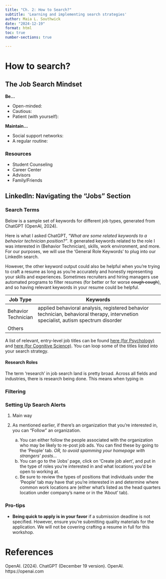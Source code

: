 ```yaml
---
title: "Ch. 2: How to Search?"
subtitle: 'Learning and implementing search strategies'
author: Maia L. Southwick
date: "2024-12-19"
format: html
toc: true
number-sections: true

---
```


# How to search?

## The Job Search Mindset

**Be...**

- Open-minded:
- Cautious:
- Patient (with yourself):

**Maintain...**

- Social support networks:
- A regular routine:

### Resources

- Student Counseling
- Career Center
- Advisors
- Family/Friends


## LinkedIn: Navigating the "Jobs" Section

### Search Terms

Below is a sample set of keywords for different job types, generated from ChatGPT (OpenAI, 2024). 

Here is what I asked ChatGPT, *"What are some related keywords to a behavior technician position?"*. It generated keywords related to the role I was interested in (Behavior Technician), skills, work environment, and more. For our purposes, we will use the 'General Role Keywords' to plug into our LinkedIn search. 

However, the other keyword output could also be helpful when you're trying to craft a resume as long as you're accurately and honestly representing your skills and experiences. Sometimes recruiters and hiring managers use automated programs to filter resumes (for better or for worse ~~cough cough~~), and so having relevant keywords in your resume could be helpful.


| Job Type    | Keywords                                               |
| ----------- | ------------------------------------------------------ |
| Behavior Technician   |  applied behavioral analysis, registered behavior technician, behavioral therapy, intervnetion specialist, autism spectrum disorder |
| Others

A list of relevant, entry-level job titles can be found [here (for Psychology)](https://careercenter.ucdavis.edu/career-discovery/undergraduate-students/what-can-i-do/majors-data?mcid=191) and [here (for Cognitive Science)](https://careercenter.ucdavis.edu/career-discovery/undergraduate-students/what-can-i-do/majors-data?mcid=269). You can loop some of the titles listed into your search strategy.


#### Research Roles

The term 'research' in job search land is pretty broad. Across all fields and industries, there is research being done. This means when typing in 

<!--- engagement opportunity, have them ask ChatGPT a question, we'll use a live example for the run-through --->

### Filtering

### Setting Up Search Alerts

1. Main way

2. As mentioned earlier, if there's an organization that you're interested in, you can "Follow" an organization. 
    a. You can either follow the people associated with the organization who may be likely to re-post job ads. You can find these by going to the 'People' tab. *OR, to avoid spamming your homepage with strangers' posts...*
    b. You can go to the 'Jobs' page, click on 'Create job alert', and put in the type of roles you're interested in and what locations you'd be open to working at. 
    c. Be sure to review the types of positions that individuals under the 'People' tab may have that you're interested in and determine where common work locations are (either what's listed as the head quarters location under company's name or in the 'About' tab).
    
<!--- Insert image here with all the above components highlighted. --->


<!---This will be an active engagement portion; have them sign-up for an organization they may be interested in. Be sure to give some examples. I can 'create a job alert' as a walkthrough.--->

### Pro-tips

- **Being quick to apply is in your favor** if a submission deadline is not specified. However, ensure you're submitting quality materials for the application. We will not be covering crafting a resume in full for this workshop.


# References

OpenAI. (2024). ChatGPT (December 19 version). OpenAI. https://openai.com
